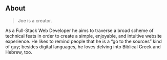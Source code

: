 ## About

> Joe is a creator.

As a Full-Stack Web Developer he aims to traverse a broad scheme of technical feats in order to create a simple, enjoyable, and intuitive website experience. He likes to remind people that he is a “go to the sources” kind of guy; besides digital languages, he loves delving into Biblical Greek and Hebrew, too.

<InsertScript />
 